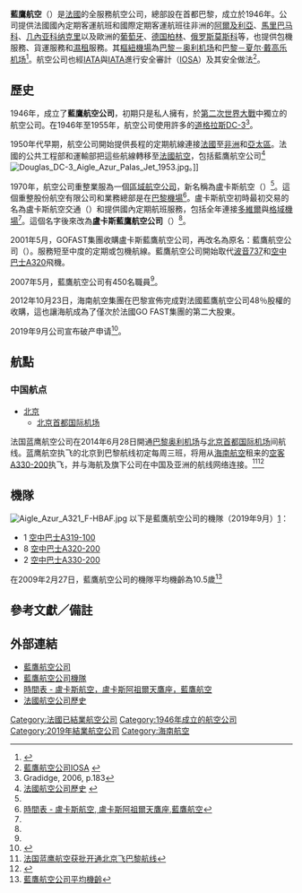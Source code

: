 {{Infobox airline
| airline = 藍鷹航空
| nativename = {{lang|fr|Aigle Azur}}
| image = Aigle Azur Logo.png
| image_size = 240px
| IATA = ZI
| ICAO = AAF
| callsign = AIGLE AZUR
| parent = 
| founded = 1946年
| ceased = 2019年9月6日
| hubs = [[巴黎－奥利机场|巴黎－奥利机场]]
| frequent_flyer = {{lang|fr|Azur Plus}}
| fleet_size = 12
| destinations = 19
| headquarters = [[法國|法國]][[巴黎|巴黎]]
| website = [https://www.aigle-azur.com/ aigle-azur.com]
}}
'''藍鷹航空'''（{{lang|fr|'''Aigle Azur'''}}）是[[法國|法國]]的全服務航空公司，總部設在首都巴黎，成立於1946年。公司提供法國國內定期客運航班和國際定期客運航班往非洲的[[阿爾及利亞|阿爾及利亞]]、[[馬里|馬里]][[巴马科|巴马科]]、[[几內亚|几內亚]][[科纳克里|科纳克里]]以及歐洲的[[葡萄牙|葡萄牙]]、[[德国|德国]][[柏林|柏林]]、[[俄罗斯|俄罗斯]][[莫斯科|莫斯科]]等，也提供包機服務、貨運服務和[[濕租|濕租]]服務。其[[樞紐機場|樞紐機場]]為[[巴黎－奥利机场|巴黎－奥利机场]]和[[巴黎－夏尔·戴高乐机场|巴黎－夏尔·戴高乐机场]]<ref name="FI">{{cite news | title= 目錄：世界航空公司 | work= 國際飛行 | page= 51 | date= 2007-03-27}}</ref>。航空公司也經[[IATA|IATA]]與[[IATA|IATA]]進行安全審計（[[IOSA認證|IOSA]]）及其安全做法<ref>[http://www.iata.org/ps/certification/iosa/operator?c=AAF 藍鷹航空公司IOSA] {{webarchive|url=https://web.archive.org/web/20081126031716/http://www.iata.org/ps/certification/iosa/operator?c=AAF |date=2008-11-26 }}</ref>。

==歷史==
1946年，{{lang|fr|Sylvain Floirat}}成立了'''藍鷹航空公司'''，初期只是私人擁有，於[[第二次世界大戰|第二次世界大戰]]中獨立的航空公司。在1946年至1955年，航空公司使用許多的[[道格拉斯DC-3|道格拉斯DC-3]]<ref> Gradidge, 2006, p.183</ref>。

1950年代早期，航空公司開始提供長程的定期航線連接[[法國|法國]]至[[非洲|非洲]]和[[亞太區|亞太區]]。法國的公共工程部和運輸部把這些航線轉移至[[法國航空|法國航空]]，包括藍鷹航空公司<ref>[http://www.fotw.net/flags/fr$hfair.html 法國航空公司歷史] {{webarchive|url=https://web.archive.org/web/20110629173337/http://www.fotw.net/flags/fr%24hfair.html |date=2011-06-29 }}</ref>
[[Image:Douglas_DC-3_Aigle_Azur_Palas_Jet_1953.jpg|thumb]]。]]

1970年，航空公司重整業服為一個[[區域航空公司|區域航空公司]]，新名稱為盧卡斯航空（{{lang|en|Lucas Aviation}}）<ref name="FI"/>。這個重整股份航空有限公司和業務總部是在[[巴黎機場|巴黎機場]]<ref name="images">[http://www.timetableimages.com/ttimages/zi.htm 時間表 - 盧卡斯航空, 盧卡斯阿祖爾天鷹座,藍鷹航空]</ref>。盧卡斯航空初時最初交易的名為盧卡斯航空交通（{{lang|en|Lucas Air Transport}}）和提供國內定期航班服務，包括全年連接[[多維爾|多維爾]]與[[格域機場|格域機場]]<ref name="images"/>。這個名字後來改為'''盧卡斯藍鷹航空公司'''（{{lang|fr|Lucas Aigle Azur}}）<ref name="FI"/>。

2001年5月，GOFAST集團收購盧卡斯藍鷹航空公司，再改名為原名：藍鷹航空公司（{{lang|fr|Aigle Azur}}）。服務短至中度的定期或包機航線。藍鷹航空公司開始取代[[波音737|波音737]]和[[空中巴士A320|空中巴士A320]]飛機。

2007年5月，藍鷹航空公司有450名職員<ref name="FI"/>。

2012年10月23日，海南航空集團在巴黎宣佈完成對法國藍鷹航空公司48％股權的收購，這也讓海航成為了僅次於法國GO FAST集團的第二大股東。

2019年9月公司宣布破产申请<ref name=Flight3sep2019>{{cite news |url= https://www.flightglobal.com/news/articles/aigle-azur-confirms-bankruptcy-filing-460628/ |title= Aigle Azur confirms bankruptcy filing |date= 3 Sep 2019 |author= Michael Gubisch |work= Flightglobal}}</ref>。

==航點==
{{main|藍鷹航空航點}}

===中国航点===
*[[北京|北京]]
**[[北京首都国际机场|北京首都国际机场]]

法国蓝鹰航空公司在2014年6月28日開通[[巴黎奥利机场|巴黎奥利机场]]与[[北京首都国际机场|北京首都国际机场]]间航线。蓝鹰航空执飞的北京到巴黎航线初定每周三班，将用从[[海南航空|海南航空]]租来的[[空客A330|空客A330-200]]执飞，并与海航及旗下公司在中国及亚洲的航线网络连接。<ref name="法国蓝鹰航空获批开通北京飞巴黎航线">[http://sky.news.sina.com.cn/2013-11-20/164745912.html 法国蓝鹰航空获批开通北京飞巴黎航线] </ref><ref>{{Cite web |url=http://www.aigle-azur.com/destination-voyage/voyage-chine/culture-chinoise/ |title=Nouveau : Ouverture ligne Paris - Pékin ! |access-date=2013-11-24 |archive-url=https://web.archive.org/web/20131126124317/http://www.aigle-azur.com/destination-voyage/voyage-chine/culture-chinoise/ |archive-date=2013-11-26 |dead-url=yes }}</ref>

==機隊==
[[Image:Aigle_Azur_A321_F-HBAF.jpg|thumb]]
以下是藍鷹航空公司的機隊（2019年9月）[https://web.archive.org/web/20080205003123/http://www.ch-aviation.ch/aircraft.php?search=set&airline=ZI&al_op=1]：
*1 [[空中巴士A319|空中巴士A319-100]] 
*8 [[空中巴士A320|空中巴士A320-200]] 
*2 [[空中巴士A330|空中巴士A330-200]]

在2009年2月27日，藍鷹航空公司的機隊平均機齡為10.5歲<ref>[http://www.airfleets.net/ageflotte/?file=calcop&opp=Aigle%20Azur 藍鷹航空公司平均機齡]</ref>

==參考文獻／備註==
{{reflist|2}}

==外部連結==
*[http://www.aigle-azur.fr 藍鷹航空公司]
*[https://web.archive.org/web/20080205003123/http://www.ch-aviation.ch/aircraft.php?search=set&airline=ZI&al_op=1 藍鷹航空公司機隊]
*[http://www.timetableimages.com/ttimages/zi.htm 時間表 - 盧卡斯航空，盧卡斯阿祖爾天鷹座，藍鷹航空]
*[https://web.archive.org/web/20110629173337/http://www.fotw.net/flags/fr%24hfair.html 法國航空公司歷史]

{{IATA成員|歐洲}}
{{海航集團}}
{{法国航空公司}}

[[Category:法國已結業航空公司|Category:法國已結業航空公司]]
[[Category:1946年成立的航空公司|Category:1946年成立的航空公司]]
[[Category:2019年結業航空公司|Category:2019年結業航空公司]]
[[Category:海南航空|Category:海南航空]]